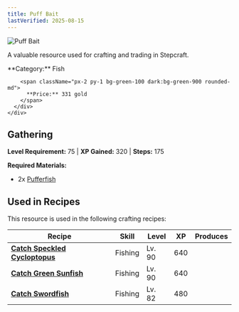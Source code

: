 ```yaml
---
title: Puff Bait
lastVerified: 2025-08-15
---
```


<div className="flex items-start gap-6 mb-8">
  <div className="flex-shrink-0">
    <img src="/assets/resources/fishing/puff_bait.png" alt="Puff Bait" className="w-24 h-24 border rounded-lg" />
  </div>
  <div className="flex-1">
    <div className="space-y-2">
      <p className="text-lg text-muted-foreground">A valuable resource used for crafting and trading in Stepcraft.</p>
      <div className="flex flex-wrap gap-4 text-sm">
        <span className="px-2 py-1 bg-blue-100 dark:bg-blue-900 rounded-md">
          **Category:** Fish
        </span>
        
        <span className="px-2 py-1 bg-green-100 dark:bg-green-900 rounded-md">
          **Price:** 331 gold
        </span>
      </div>
    </div>
  </div>
</div>

## Gathering

**Level Requirement:** 75 | **XP Gained:** 320 | **Steps:** 175


**Required Materials:**
- 2x [Pufferfish](/docs/resources/individual/pufferfish)


## Used in Recipes

This resource is used in the following crafting recipes:

| Recipe | Skill | Level | XP | Produces |
|--------|-------|-------|----|---------:|
| **[Catch Speckled Cycloptopus](#)** | Fishing | Lv. 90 | 640 |  |
| **[Catch Green Sunfish](#)** | Fishing | Lv. 90 | 640 |  |
| **[Catch Swordfish](#)** | Fishing | Lv. 82 | 480 |  |
